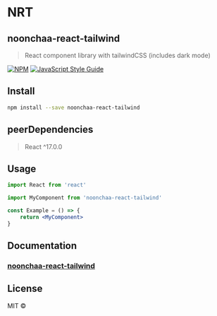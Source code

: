 
<Meta title="Introduction" />

# NRT

## noonchaa-react-tailwind

> React component library with tailwindCSS (includes dark mode)

[![NPM](https://img.shields.io/npm/v/noonchaa-react-tailwind.svg)](https://www.npmjs.com/package/noonchaa-react-tailwind) [![JavaScript Style Guide](https://img.shields.io/badge/code_style-standard-brightgreen.svg)](https://standardjs.com)

## Install

```bash
npm install --save noonchaa-react-tailwind
```

## peerDependencies
> React ^17.0.0

## Usage

```jsx
import React from 'react'

import MyComponent from 'noonchaa-react-tailwind'

const Example = () => {
    return <MyComponent>
}
```
## Documentation
### [noonchaa-react-tailwind](https://noonchaa.github.io/noonchaa-react-tailwind/)

## License

MIT © [](https://github.com/)